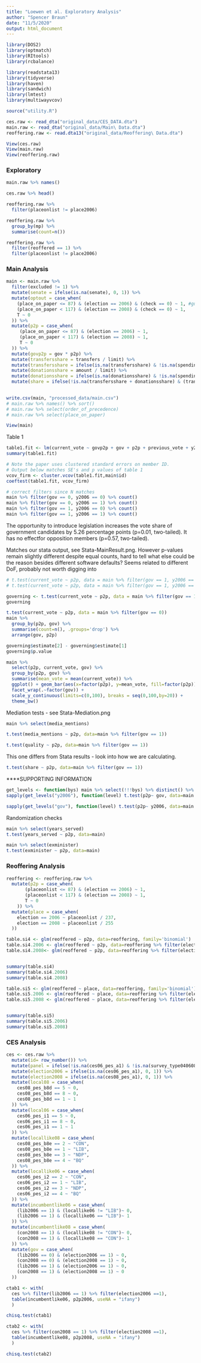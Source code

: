 ```yaml
---
title: "Loewen et al. Exploratory Analysis"
author: "Spencer Braun"
date: "11/5/2020"
output: html_document
---
```




```r
library(DOS2)
library(optmatch)
library(RItools)
library(rcbalance)

library(readstata13)
library(tidyverse)
library(haven)
library(sandwich)
library(lmtest)
library(multiwayvcov)

source("utility.R")
```


```r
ces.raw <- read_dta("original_data/CES_DATA.dta")
main.raw <- read_dta("original_data/Main\ Data.dta")
reoffering.raw <- read.dta13("original_data/Reoffering\ Data.dta")
```

```r
View(ces.raw)
View(main.raw)
View(reoffering.raw)

```

### Exploratory

```r
main.raw %>% names()
```

```r
ces.raw %>% head()
```



```r
reoffering.raw %>%
  filter(placeonlist != place2006)

reoffering.raw %>%
  group_by(mp) %>%
  summarise(count=n())

reoffering.raw %>%
  filter(reoffered == 1) %>%
  filter(placeonlist != place2006)
```


### Main Analysis 
```r
main <- main.raw %>%
  filter(excluded != 1) %>%
  mutate(senate = ifelse(is.na(senate), 0, 1)) %>%
  mutate(optout = case_when(
    (place_on_paper <= 87) & (election == 2006) & (check == 0) ~ 1, #guessing place on paper = place from do file 
    (place_on_paper < 117) & (election == 2008) & (check == 0) ~ 1,
    T ~ 0
  )) %>%
  mutate(p2p = case_when(
     (place_on_paper <= 87) & (election == 2006) ~ 1,
     (place_on_paper < 117) & (election == 2008) ~ 1,
     T ~ 0
  )) %>%
  mutate(govp2p = gov * p2p) %>%
  mutate(transfersshare = transfers / limit) %>%
  mutate(transfersshare = ifelse(is.na(transfersshare) & !is.na(spending), 0, transfersshare)) %>%
  mutate(donationsshare = amount / limit) %>%
  mutate(donationsshare = ifelse(is.na(donationsshare) & !is.na(spending), 0, transfersshare)) %>%
  mutate(share = ifelse(!is.na(transfersshare + donationsshare) & (transfersshare + donationsshare > 1), 1, transfersshare + donationsshare))
  

write.csv(main, "processed_data/main.csv")
# main.raw %>% names() %>% sort()
# main.raw %>% select(order_of_precedence)
# main.raw %>% select(place_on_paper) 
```
```r
View(main)
```


Table 1
```r
table1.fit <- lm(current_vote ~ govp2p + gov + p2p + previous_vote + y2006, data= main)
summary(table1.fit)

# Note the paper uses clustered standard errors on member ID.
# Output below matches SE's and p values of table 1
vcov_firm <- cluster.vcov(table1.fit,main$id)
coeftest(table1.fit, vcov_firm)
```

```r
# correct filters since N matches
main %>% filter(gov == 0, y2006 == 0) %>% count()
main %>% filter(gov == 0, y2006 == 1) %>% count()
main %>% filter(gov == 1, y2006 == 0) %>% count()
main %>% filter(gov == 1, y2006 == 1) %>% count()
```
 
The opportunity to introduce legislation increases the vote share of government candidates by 5.26 percentage points (p=0.01, two-tailed). It has no effectfor opposition members (p=0.57, two-tailed).

Matches our stata output, see Stata-MainResult.png. 
However p-values remain slightly different despite equal counts, hard to tell what else could be the reason besides different software defaults? Seems related to different DoF, probably not worth digging into 
```r
# t.test(current_vote ~ p2p, data = main %>% filter(gov == 1, y2006 == 1))
# t.test(current_vote ~ p2p, data = main %>% filter(gov == 1, y2006 == 0))

governing <- t.test(current_vote ~ p2p, data = main %>% filter(gov == 1))
governing

t.test(current_vote ~ p2p, data = main %>% filter(gov == 0))
main %>%
  group_by(p2p, gov) %>%
  summarise(count=n(), .groups='drop') %>%
  arrange(gov, p2p)
```

```r
governing$estimate[2] - governing$estimate[1]
governing$p.value
```



```r
main %>%
  select(p2p, current_vote, gov) %>%
  group_by(p2p, gov) %>%
  summarise(mean_vote = mean(current_vote)) %>%
  ggplot() + geom_bar(aes(x=factor(p2p), y=mean_vote, fill=factor(p2p)), stat='identity') +
  facet_wrap(.~factor(gov)) +
  scale_y_continuous(limits=c(0,100), breaks = seq(0,100,by=20)) + 
  theme_bw()
```


Mediation tests - see Stata-Mediation.png
```r
main %>% select(media_mentions)

t.test(media_mentions ~ p2p, data=main %>% filter(gov == 1))
```

```r
t.test(quality ~ p2p, data=main %>% filter(gov == 1))
```


This one differs from Stata results - look into how we are calculating.
```r
t.test(share ~ p2p, data=main %>% filter(gov == 1))
```

****SUPPORTING INFORMATION
```r

get_levels <- function(bys) main %>% select(!!!bys) %>% distinct() %>% pull(.)
sapply(get_levels("y2006"), function(level) t.test(p2p~ gov, data=main %>% filter(y2006 == level)))
```

```r
sapply(get_levels("gov"), function(level) t.test(p2p~ y2006, data=main %>% filter(gov == level)))
```

Randomization checks

```r
main %>% select(years_served)
t.test(years_served ~ p2p, data=main)
```

```r
main %>% select(exminister)
t.test(exminister ~ p2p, data=main)
```



### Reoffering Analysis

```r
reoffering <- reoffering.raw %>%
  mutate(p2p = case_when(
       (placeonlist <= 87) & (election == 2006) ~ 1,
       (placeonlist < 117) & (election == 2008) ~ 1,
       T ~ 0
    )) %>%
  mutate(place = case_when(
    election == 2006 ~ placeonlist / 237,
    election == 2008 ~ placeonlist / 255
  ))
```


```r
table.si4 <- glm(reoffered ~ p2p, data=reoffering, family='binomial')
table.si4.2006 <- glm(reoffered ~ p2p, data=reoffering %>% filter(election == 2006), family='binomial')
table.si4.2008<- glm(reoffered ~ p2p, data=reoffering %>% filter(election == 2008), family='binomial')


summary(table.si4)
summary(table.si4.2006)
summary(table.si4.2008)
```


```r
table.si5 <- glm(reoffered ~ place, data=reoffering, family='binomial')
table.si5.2006 <- glm(reoffered ~ place, data=reoffering %>% filter(election == 2006), family='binomial')
table.si5.2008 <- glm(reoffered ~ place, data=reoffering %>% filter(election == 2008), family='binomial')


summary(table.si5)
summary(table.si5.2006)
summary(table.si5.2008)
```



### CES Analysis 

```r
ces <- ces.raw %>%
  mutate(id= row_number()) %>%
  mutate(panel = ifelse(!is.na(ces06_pes_a1) & !is.na(survey_type040608), 1, 0)) %>%
  mutate(election2006 = ifelse(is.na(ces06_pes_a1), 0, 1)) %>%
  mutate(election2008 = ifelse(is.na(ces08_pes_a1), 0, 1)) %>%
  mutate(local08 = case_when(
    ces08_pes_b8d == 5 ~ 0,
    ces08_pes_b8d == 8 ~ 0,
    ces08_pes_b8d == 1 ~ 1
  )) %>%
  mutate(local06 = case_when(
    ces06_pes_i1 == 5 ~ 0,
    ces06_pes_i1 == 8 ~ 0,
    ces06_pes_i1 == 1 ~ 1
  )) %>%
  mutate(locallike08 = case_when(
    ces08_pes_b8e == 2 ~ "CON",
    ces08_pes_b8e == 1 ~ "LIB",
    ces08_pes_b8e == 3 ~ "NDP",
    ces08_pes_b8e == 4 ~ "BQ"
  )) %>%
  mutate(locallike06 = case_when(
    ces06_pes_i2 == 2 ~ "CON",
    ces06_pes_i2 == 1 ~ "LIB",
    ces06_pes_i2 == 3 ~ "NDP",
    ces06_pes_i2 == 4 ~ "BQ"
  )) %>%
  mutate(incumbentlike06 = case_when(
    (lib2006 == 1) & (locallike06 != "LIB")~ 0,
    (lib2006 == 1) & (locallike06 == "LIB")~ 1
  )) %>%
  mutate(incumbentlike08 = case_when(
    (con2008 == 1) & (locallike08 != "CON")~ 0,
    (con2008 == 1) & (locallike08 == "CON")~ 1
  )) %>%
  mutate(gov = case_when(
    (lib2006 == 0) & (election2006 == 1) ~ 0,
    (con2008 == 0) & (election2008 == 1) ~ 0,
    (lib2006 == 1) & (election2006 == 1) ~ 0,
    (con2008 == 1) & (election2008 == 1) ~ 0
  ))


```


```r
ctab1 <- with(
  ces %>% filter(lib2006 == 1) %>% filter(election2006 ==1), 
  table(incumbentlike06, p2p2006, useNA = "ifany")
  )

chisq.test(ctab1)

ctab2 <- with(
  ces %>% filter(con2008 == 1) %>% filter(election2008 ==1), 
  table(incumbentlike08, p2p2008, useNA = "ifany")
  )

chisq.test(ctab2)

```

